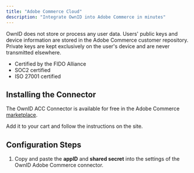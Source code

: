 ```yaml
---
title: "Adobe Commerce Cloud"
description: "Integrate OwnID into Adobe Commerce in minutes"
---
```




OwnID does not store or process any user data. Users' public keys and device information are stored in the Adobe Commerce customer repository.
Private keys are kept exclusively on the user's device and are never transmitted elsewhere.
- Certified by the FIDO Alliance
- SOC2 certified
- ISO 27001 certified

## Installing the Connector
The OwnID ACC Connector is available for free in the Adobe Commerce [marketplace](https://commercemarketplace.adobe.com/ownid-connector.html).

Add it to your cart and follow the instructions on the site.

## Configuration Steps

<BuildAppSnippet connector_name="Adobe Commerce Cloud"/>

1. Copy and paste the **appID** and **shared secret** into the settings of the OwnID Adobe Commerce connector.


<NextStepsSnippet/>
